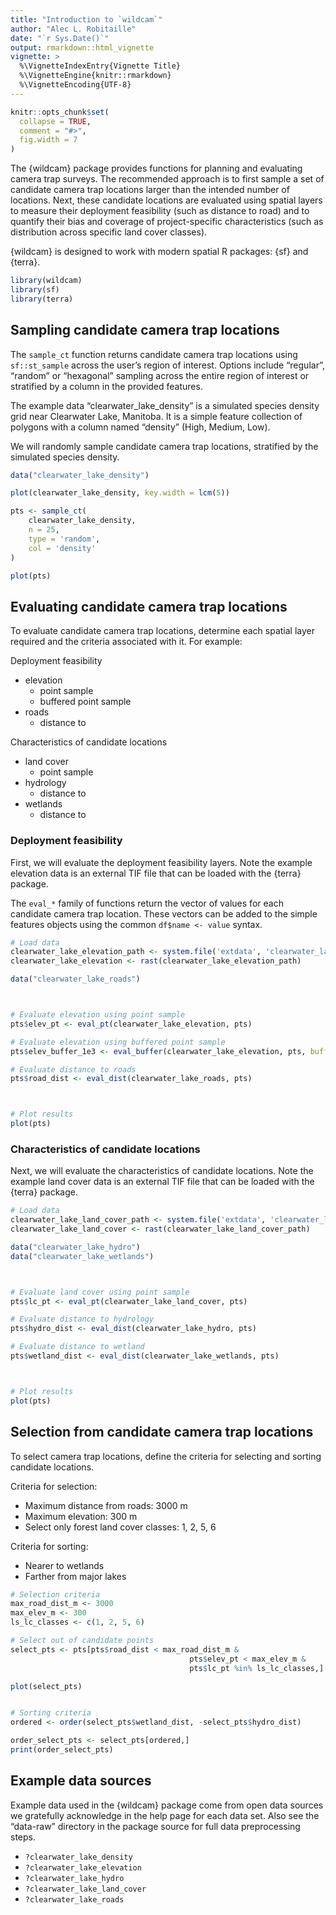 ```yaml
---
title: "Introduction to `wildcam`"
author: "Alec L. Robitaille"
date: "`r Sys.Date()`"
output: rmarkdown::html_vignette
vignette: >
  %\VignetteIndexEntry{Vignette Title}
  %\VignetteEngine{knitr::rmarkdown}
  %\VignetteEncoding{UTF-8}
---
```


```r
knitr::opts_chunk$set(
  collapse = TRUE,
  comment = "#>",
  fig.width = 7
)
```


<!-- ggplot2 figs with geom_sf -->

The {wildcam} package provides functions for planning and evaluating camera
trap surveys. The recommended approach is to first sample a set of candidate 
camera trap locations larger than the intended number of locations. Next, 
these candidate locations are evaluated using spatial layers to measure their
deployment feasibility (such as distance to road) and to quantify their bias 
and coverage of project-specific characteristics (such as distribution across 
specific land cover classes). 

{wildcam} is designed to work with modern spatial R packages: {sf} and {terra}.

```r
library(wildcam)
library(sf)
library(terra)
```



## Sampling candidate camera trap locations

The `sample_ct` function returns candidate camera trap locations using 
`sf::st_sample` across the user's region of interest. Options include 
"regular", "random" or "hexagonal" sampling across the entire region of interest
or stratified by a column in the provided features. 

The example data "clearwater_lake_density" is a simulated species density 
grid near Clearwater Lake, Manitoba. It is a simple feature collection of 
polygons with a column named "density" (High, Medium, Low). 

We will randomly sample candidate camera trap locations, stratified by the 
simulated species density. 

```r
data("clearwater_lake_density")

plot(clearwater_lake_density, key.width = lcm(5))

pts <- sample_ct(
	clearwater_lake_density, 
	n = 25, 
	type = 'random', 
	col = 'density'
)

plot(pts)
```



## Evaluating candidate camera trap locations

To evaluate candidate camera trap locations, determine each spatial layer 
required and the criteria associated with it. For example:

Deployment feasibility

- elevation
	- point sample
	- buffered point sample
- roads
	- distance to
	
Characteristics of candidate locations

- land cover
	- point sample
- hydrology
	- distance to
- wetlands
	- distance to



### Deployment feasibility

First, we will evaluate the deployment feasibility layers. Note the example
elevation data is an external TIF file that can be loaded with the
{terra} package. 

The `eval_*` family of functions return the vector of values for each candidate
camera trap location. These vectors can be added to the simple features objects
using the common `df$name <- value` syntax. 

```r
# Load data
clearwater_lake_elevation_path <- system.file('extdata', 'clearwater_lake_elevation.tif', package = 'wildcam')
clearwater_lake_elevation <- rast(clearwater_lake_elevation_path)

data("clearwater_lake_roads")



# Evaluate elevation using point sample
pts$elev_pt <- eval_pt(clearwater_lake_elevation, pts)

# Evaluate elevation using buffered point sample
pts$elev_buffer_1e3 <- eval_buffer(clearwater_lake_elevation, pts, buffer_size = 1e3)

# Evaluate distance to roads
pts$road_dist <- eval_dist(clearwater_lake_roads, pts)



# Plot results
plot(pts)
```



### Characteristics of candidate locations

Next, we will evaluate the characteristics of candidate locations.  Note the 
example land cover data is an external TIF file that can be loaded with the
{terra} package. 

```r
# Load data
clearwater_lake_land_cover_path <- system.file('extdata', 'clearwater_lake_land_cover.tif', package = 'wildcam')
clearwater_lake_land_cover <- rast(clearwater_lake_land_cover_path)

data("clearwater_lake_hydro")
data("clearwater_lake_wetlands")



# Evaluate land cover using point sample
pts$lc_pt <- eval_pt(clearwater_lake_land_cover, pts)

# Evaluate distance to hydrology
pts$hydro_dist <- eval_dist(clearwater_lake_hydro, pts)

# Evaluate distance to wetland
pts$wetland_dist <- eval_dist(clearwater_lake_wetlands, pts)



# Plot results
plot(pts)
```


## Selection from candidate camera trap locations

To select camera trap locations, define the criteria for selecting and sorting 
candidate locations. 

Criteria for selection:

- Maximum distance from roads: 3000 m
- Maximum elevation: 300 m
- Select only forest land cover classes: 1, 2, 5, 6

Criteria for sorting:

- Nearer to wetlands
- Farther from major lakes

```r
# Selection criteria
max_road_dist_m <- 3000
max_elev_m <- 300
ls_lc_classes <- c(1, 2, 5, 6)

# Select out of candidate points
select_pts <- pts[pts$road_dist < max_road_dist_m &
										pts$elev_pt < max_elev_m &
										pts$lc_pt %in% ls_lc_classes,]

plot(select_pts)


# Sorting criteria
ordered <- order(select_pts$wetland_dist, -select_pts$hydro_dist)

order_select_pts <- select_pts[ordered,]
print(order_select_pts)
```


## Example data sources

Example data used in the {wildcam} package come from open data sources we 
gratefully acknowledge in the help page for each data set. Also see the "data-raw"
directory in the package source for full data preprocessing steps. 

- `?clearwater_lake_density`
- `?clearwater_lake_elevation`
- `?clearwater_lake_hydro`
- `?clearwater_lake_land_cover`
- `?clearwater_lake_roads`